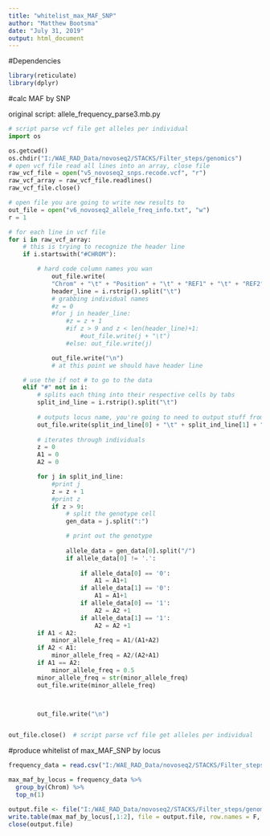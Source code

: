 ```yaml
---
title: "whitelist_max_MAF_SNP"
author: "Matthew Bootsma"
date: "July 31, 2019"
output: html_document
---
```

#Dependencies
```r
library(reticulate)
library(dplyr)
```

#calc MAF by SNP

original script: allele_frequency_parse3.mb.py
```python
# script parse vcf file get alleles per individual
import os

os.getcwd()
os.chdir("I:/WAE_RAD_Data/novoseq2/STACKS/Filter_steps/genomics")
# open vcf file read all lines into an array, close file
raw_vcf_file = open("v5_novoseq2_snps.recode.vcf", "r")
raw_vcf_array = raw_vcf_file.readlines()
raw_vcf_file.close()

# open file you are going to write new results to
out_file = open("v6_novoseq2_allele_freq_info.txt", "w")
r = 1

# for each line in vcf file
for i in raw_vcf_array:
    # this is trying to recognize the header line
    if i.startswith("#CHROM"):

        # hard code column names you wan
            out_file.write(
            "Chrom" + "\t" + "Position" + "\t" + "REF1" + "\t" + "REF2" + "\t" + "Minor_Allele_Frequency")
            header_line = i.rstrip().split("\t")
            # grabbing individual names
            #z = 0
            #for j in header_line:
                #z = z + 1                
                #if z > 9 and z < len(header_line)+1:
                    #out_file.write(j + "\t")                 
                #else: out_file.write(j)

            out_file.write("\n")
            # at this point we should have header line

    # use the if not # to go to the data
    elif "#" not in i:
        # splits each thing into their respective cells by tabs
        split_ind_line = i.rstrip().split("\t")
        
        # outputs locus name, you're going to need to output stuff from other columns to
        out_file.write(split_ind_line[0] + "\t" + split_ind_line[1] + "\t" + split_ind_line[3] + "\t" + split_ind_line[4] + "\t")
        
        # iterates through individuals
        z = 0
        A1 = 0
        A2 = 0

        for j in split_ind_line:
            #print j
            z = z + 1
            #print z
            if z > 9:
                # split the genotype cell
                gen_data = j.split(":")

                # print out the genotype
                
                allele_data = gen_data[0].split("/")
                if allele_data[0] != '.':
                    
                    if allele_data[0] == '0':
                        A1 = A1+1
                    if allele_data[1] == '0':
                        A1 = A1+1
                    if allele_data[0] == '1':
                        A2 = A2 +1
                    if allele_data[1] == '1':
                        A2 = A2 +1
        if A1 < A2:
            minor_allele_freq = A1/(A1+A2)
        if A2 < A1:
            minor_allele_freq = A2/(A2+A1)
        if A1 == A2:
            minor_allele_freq = 0.5
        minor_allele_freq = str(minor_allele_freq)
        out_file.write(minor_allele_freq)



        out_file.write("\n")


out_file.close()  # script parse vcf file get alleles per individual

```

#produce whitelist of max_MAF_SNP by locus
```r
frequency_data = read.csv("I:/WAE_RAD_Data/novoseq2/STACKS/Filter_steps/genomics/v6_novoseq2_allele_freq_info.txt", sep = "\t")

max_maf_by_locus = frequency_data %>% 
  group_by(Chrom) %>% 
  top_n(1)

output.file <- file("I:/WAE_RAD_Data/novoseq2/STACKS/Filter_steps/genomics/max_MAF_SNP_by_locus_novoseq2.txt", "wb")
write.table(max_maf_by_locus[,1:2], file = output.file, row.names = F, quote = F, col.names = F, sep = "\t")
close(output.file)
```
